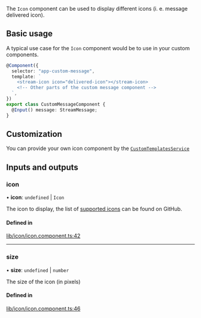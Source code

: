 The `Icon` component can be used to display different icons (i. e. message delivered icon).

## Basic usage

A typical use case for the `Icon` component would be to use in your custom components.

```typescript
@Component({
  selector: "app-custom-message",
  template: `
    <stream-icon icon="delivered-icon"></stream-icon>
    <!-- Other parts of the custom message component -->
  `,
})
export class CustomMessageComponent {
  @Input() message: StreamMessage;
}
```

## Customization

You can provide your own icon component by the [`CustomTemplatesService`](../services/CustomTemplatesService.mdx)

[//]: # "Start of generated content"
## Inputs and outputs 


### icon

• **icon**: `undefined` \| `Icon`

The icon to display, the list of [supported icons](https://github.com/GetStream/stream-chat-angular/tree/master/projects/stream-chat-angular/src/lib/icon/icon.component.ts) can be found on GitHub.

#### Defined in

[lib/icon/icon.component.ts:42](https://github.com/GetStream/stream-chat-angular/blob/3ccf090/projects/stream-chat-angular/src/lib/icon/icon.component.ts#L42)

___

### size

• **size**: `undefined` \| `number`

The size of the icon (in pixels)

#### Defined in

[lib/icon/icon.component.ts:46](https://github.com/GetStream/stream-chat-angular/blob/3ccf090/projects/stream-chat-angular/src/lib/icon/icon.component.ts#L46)

[//]: # "End of generated content"
